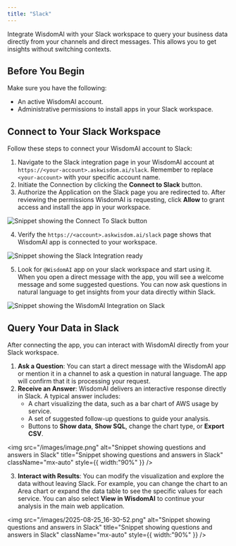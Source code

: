 ```yaml
---
title: "Slack"
---
```


Integrate WisdomAI with your Slack workspace to query your business data directly from your channels and direct messages. This allows you to get insights without switching contexts.

## Before You Begin

Make sure you have the following:

- An active WisdomAI account.
- Administrative permissions to install apps in your Slack workspace.

## Connect to Your Slack Workspace

Follow these steps to connect your WisdomAI account to Slack:

1. Navigate to the Slack integration page in your WisdomAI account at `https://<your-account>.askwisdom.ai/slack`. Remember to replace `<your-account>` with your specific account name.
2. Initiate the Connection by clicking the **Connect to Slack** button.
3. Authorize the Application on the Slack page you are redirected to. After reviewing the permissions WisdomAI is requesting, click **Allow** to grant access and install the app in your workspace.

![Snippet showing the Connect To Slack button](/images/connect-to-slack.png)

4. Verify the `https://<account>.askwisdom.ai/slack` page shows that WisdomAI app is connected to your workspace.

![Snippet showing the Slack Integration ready](/images/connect-to-slack03.png)

5. Look for `@WisdomAI` app on your slack workspace and start using it. When you open a direct message with the app, you will see a welcome message and some suggested questions. You can now ask questions in natural language to get insights from your data directly within Slack.

![Snippet showing the WisdomAI Integration on Slack](/images/connect-to-slack05.png)

## Query Your Data in Slack

After connecting the app, you can interact with WisdomAI directly from your Slack workspace.

1. **Ask a Question**: You can start a direct message with the WisdomAI app or mention it in a channel to ask a question in natural language. The app will confirm that it is processing your request.
2. **Receive an Answer**: WisdomAI delivers an interactive response directly in Slack. A typical answer includes:
   - A chart visualizing the data, such as a bar chart of AWS usage by service.
   - A set of suggested follow-up questions to guide your analysis.
   - Buttons to **Show data**, **Show SQL**, change the chart type, or **Export CSV**.

<img
  src="/images/image.png"
  alt="Snippet showing questions and answers in Slack"
  title="Snippet showing questions and answers in Slack"
  className="mx-auto"
  style={{ width:"90%" }}
/>

3. **Interact with Results**: You can modify the visualization and explore the data without leaving Slack. For example, you can change the chart to an Area chart or expand the data table to see the specific values for each service. You can also select **View in WisdomAI** to continue your analysis in the main web application.

<img
  src="/images/2025-08-25_16-30-52.png"
  alt="Snippet showing questions and answers in Slack"
  title="Snippet showing questions and answers in Slack"
  className="mx-auto"
  style={{ width:"90%" }}
/>